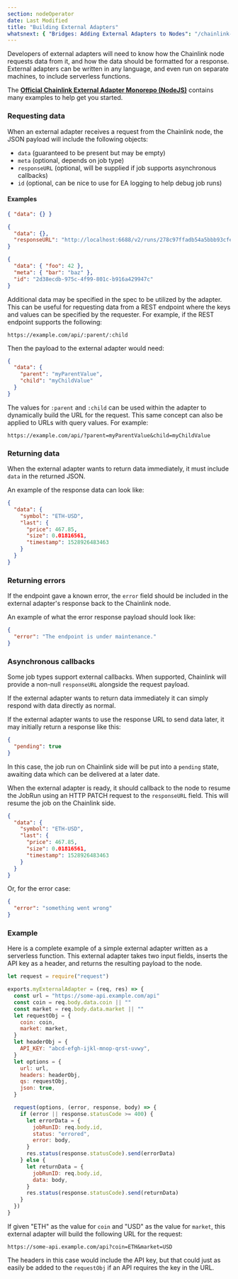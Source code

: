 ```yaml
---
section: nodeOperator
date: Last Modified
title: "Building External Adapters"
whatsnext: { "Bridges: Adding External Adapters to Nodes": "/chainlink-nodes/external-adapters/node-operators" }
---
```


Developers of external adapters will need to know how the Chainlink node requests data from it, and how the data should be formatted for a response. External adapters can be written in any language, and even run on separate machines, to include serverless functions.

The [**Official Chainlink External Adapter Monorepo (NodeJS)**](https://github.com/smartcontractkit/external-adapters-js) contains many examples to help get you started.

### Requesting data

When an external adapter receives a request from the Chainlink node, the JSON payload will include the following objects:

- `data` (guaranteed to be present but may be empty)
- `meta` (optional, depends on job type)
- `responseURL` (optional, will be supplied if job supports asynchronous callbacks)
- `id` (optional, can be nice to use for EA logging to help debug job runs)

#### Examples

```json
{ "data": {} }
```

```json
{
  "data": {},
  "responseURL": "http://localhost:6688/v2/runs/278c97ffadb54a5bbb93cfec5f7b5503"
}
```

```json
{
  "data": { "foo": 42 },
  "meta": { "bar": "baz" },
  "id": "2d38ecdb-975c-4f99-801c-b916a429947c"
}
```

Additional data may be specified in the spec to be utilized by the adapter. This can be useful for requesting data from a REST endpoint where the keys and values can be specified by the requester. For example, if the REST endpoint supports the following:

```text
https://example.com/api/:parent/:child
```

Then the payload to the external adapter would need:

```json
{
  "data": {
    "parent": "myParentValue",
    "child": "myChildValue"
  }
}
```

The values for `:parent` and `:child` can be used within the adapter to dynamically build the URL for the request. This same concept can also be applied to URLs with query values. For example:

```text
https://example.com/api/?parent=myParentValue&child=myChildValue
```

### Returning data

When the external adapter wants to return data immediately, it must include `data` in the returned JSON.

An example of the response data can look like:

```json
{
  "data": {
    "symbol": "ETH-USD",
    "last": {
      "price": 467.85,
      "size": 0.01816561,
      "timestamp": 1528926483463
    }
  }
}
```

### Returning errors

If the endpoint gave a known error, the `error` field should be included in the external adapter's response back to the Chainlink node.

An example of what the error response payload should look like:

```json
{
  "error": "The endpoint is under maintenance."
}
```

### Asynchronous callbacks

Some job types support external callbacks. When supported, Chainlink will provide a non-null `responseURL` alongside the request payload.

If the external adapter wants to return data immediately it can simply respond with data directly as normal.

If the external adapter wants to use the response URL to send data later, it may initially return a response like this:

```json
{
  "pending": true
}
```

In this case, the job run on Chainlink side will be put into a `pending` state, awaiting data which can be delivered at a later date.

When the external adapter is ready, it should callback to the node to resume the JobRun using an HTTP PATCH request to the `responseURL` field. This will resume the job on the Chainlink side.

```json
{
  "data": {
    "symbol": "ETH-USD",
    "last": {
      "price": 467.85,
      "size": 0.01816561,
      "timestamp": 1528926483463
    }
  }
}
```

Or, for the error case:

```json
{
  "error": "something went wrong"
}
```

### Example

Here is a complete example of a simple external adapter written as a serverless function. This external adapter takes two input fields, inserts the API key as a header, and returns the resulting payload to the node.

```javascript External Adapter
let request = require("request")

exports.myExternalAdapter = (req, res) => {
  const url = "https://some-api.example.com/api"
  const coin = req.body.data.coin || ""
  const market = req.body.data.market || ""
  let requestObj = {
    coin: coin,
    market: market,
  }
  let headerObj = {
    API_KEY: "abcd-efgh-ijkl-mnop-qrst-uvwy",
  }
  let options = {
    url: url,
    headers: headerObj,
    qs: requestObj,
    json: true,
  }

  request(options, (error, response, body) => {
    if (error || response.statusCode >= 400) {
      let errorData = {
        jobRunID: req.body.id,
        status: "errored",
        error: body,
      }
      res.status(response.statusCode).send(errorData)
    } else {
      let returnData = {
        jobRunID: req.body.id,
        data: body,
      }
      res.status(response.statusCode).send(returnData)
    }
  })
}
```

If given "ETH" as the value for `coin` and "USD" as the value for `market`, this external adapter will build the following URL for the request:

```text
https://some-api.example.com/api?coin=ETH&market=USD
```

The headers in this case would include the API key, but that could just as easily be added to the `requestObj` if an API requires the key in the URL.
